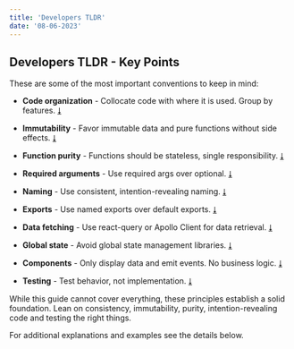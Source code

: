 ```yaml
---
title: 'Developers TLDR'
date: '08-06-2023'
---
```


## Developers TLDR - Key Points

These are some of the most important conventions to keep in mind:

- **Code organization** - Collocate code with where it is used. Group by features. [&#11107;](#code-collocation)

- **Immutability** - Favor immutable data and pure functions without side effects. [&#11107;](#data-immutability)

- **Function purity** - Functions should be stateless, single responsibility. [&#11107;](#functions)

- **Required arguments** - Use required args over optional. [&#11107;](#required--optional-args)

- **Naming** - Use consistent, intention-revealing naming. [&#11107;](#naming-conventions)

- **Exports** - Use named exports over default exports. [&#11107;](#named-export)

- **Data fetching** - Use react-query or Apollo Client for data retrieval. [&#11107;](#store--pass-data)

- **Global state** - Avoid global state management libraries. [&#11107;](#store--pass-data)

- **Components** - Only display data and emit events. No business logic. [&#11107;](#component-types)

- **Testing** - Test behavior, not implementation. [&#11107;](#what--how-to-test)

While this guide cannot cover everything, these principles establish a solid foundation. Lean on consistency, immutability, purity, intention-revealing code and testing the right things.

For additional explanations and examples see the details below.
